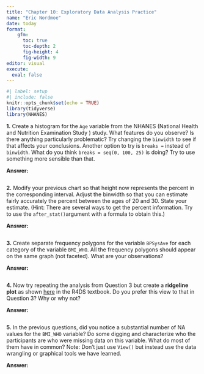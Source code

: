 ```yaml
---
title: "Chapter 10: Exploratory Data Analysis Practice"
name: "Eric Nordmoe"
date: today
format: 
    gfm: 
      toc: true
      toc-depth: 2
      fig-height: 4
      fig-width: 9
editor: visual
execute: 
  eval: false
---
```


```r
#| label: setup
#| include: false
knitr::opts_chunk$set(echo = TRUE)
library(tidyverse)
library(NHANES)
```


**1.** Create a histogram for the `Age` variable from the NHANES (National Health and Nutrition Examination Study ) study. What features do you observe? Is there anything particularly problematic? Try changing the `binwidth` to see if that affects your conclusions.  Another option to try is `breaks =` instead of `binwidth`. What do you think `breaks = seq(0, 100, 25)` is doing? Try to use something more sensible than that. 

**Answer:**  

```r

```



**2.** Modify your previous chart so that height now represents the percent in the corresponding interval. Adjust the binwidth so that you can estimate fairly accurately the percent between the ages of 20 and 30. State your estimate. (Hint: There are several ways to get the percent information. Try to use the `after_stat()`argument with a formula to obtain this.)

**Answer:**  

```r

```



**3.** Create separate frequency polygons for the variable `BPSysAve` for each category of the variable `BMI_WHO`. All the frequency polygons should appear on the same graph (not faceted). What are your observations? 

**Answer:**  


```r

```


**4.** Now try repeating the analysis from Question 3 but create a **ridgeline plot** as shown  [here](https://r4ds.hadley.nz/layers#sec-geometric-objects:~:text=For%20example%2C%20the%20ggridges,the%20density%20curves%20transparent.) in the R4DS textbook. Do you prefer this view to that in Question 3? Why or why not?

**Answer:**


```r

```



**5.** In the previous questions, did you notice a substantial number of NA values for the `BMI_WHO` variable? Do some digging and characterize who the participants are who were missing data on this variable. What do most of them have in common? Note: Don't just use `View()` but instead use the data wrangling or graphical tools we have learned. 

**Answer:**


```r

```


